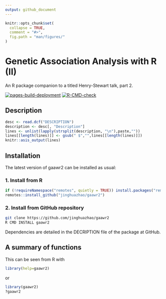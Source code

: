 ```yaml
---
output: github_document
---
```


```r
knitr::opts_chunk$set(
  collapse = TRUE,
  comment = "#>",
  fig.path = "man/figures/"
)
```

# Genetic Association Analysis with R (II)

An R package companion to a titled Henry-Stewart talk, part 2.

<!-- badges: start -->
[![pages-build-deployment](https://github.com/jinghuazhao/gaawr2/actions/workflows/pages/pages-build-deployment/badge.svg)](https://github.com/jinghuazhao/gaawr2/actions/workflows/pages/pages-build-deployment)
[![R-CMD-check](https://github.com/jinghuazhao/gaawr2/actions/workflows/R-CMD-check.yaml/badge.svg)](https://github.com/jinghuazhao/gaawr2/actions/workflows/R-CMD-check.yaml)
<!-- badges: end -->

## Description

```r
desc <- read.dcf("DESCRIPTION")
description <- desc[, "Description"]
lines <- unlist(lapply(strsplit(description, "\n"),paste,""))
lines[[length(lines)]] <- gsub(" $","",lines[[length(lines)]])
knitr::asis_output(lines)
```

## Installation

The latest version of gaawr2 can be installed as usual:

### 1. Install from R

```r
if (!requireNamespace("remotes", quietly = TRUE)) install.packages("remotes")
remotes::install_github("jinghuazhao/gaawr2")
```

### 2. Install from GitHub repository

```bash
git clone https://github.com/jinghuazhao/gaawr2
R CMD INSTALL gaawr2
```

Dependencies are detailed in the DECRIPTION file of the package at GitHub.

## A summary of functions

This can be seen from R with

```r
library(help=gaawr2)
```

or

```r
library(gaawr2)
?gaawr2
```
